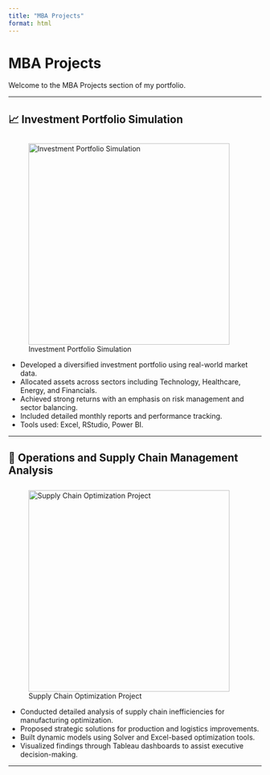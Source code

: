 ```yaml
---
title: "MBA Projects"
format: html
---
```


# MBA Projects

Welcome to the MBA Projects section of my portfolio.

---

## 📈 Investment Portfolio Simulation

![Investment Portfolio Simulation](temp.jpg){width=400px style="margin-top: 10px;"}

- Developed a diversified investment portfolio using real-world market data.
- Allocated assets across sectors including Technology, Healthcare, Energy, and Financials.
- Achieved strong returns with an emphasis on risk management and sector balancing.
- Included detailed monthly reports and performance tracking.
- Tools used: Excel, RStudio, Power BI.

---

## 🚚 Operations and Supply Chain Management Analysis

![Supply Chain Optimization Project](Run 3.jpg){width=400px style="margin-top: 10px;"}

- Conducted detailed analysis of supply chain inefficiencies for manufacturing optimization.
- Proposed strategic solutions for production and logistics improvements.
- Built dynamic models using Solver and Excel-based optimization tools.
- Visualized findings through Tableau dashboards to assist executive decision-making.

---

